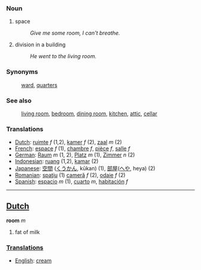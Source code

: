=== Noun ===
# space
#: ''Give me some room, I can't breathe.''
# division in a building
#: ''He went to the living room.''

=== Synonyms ===

:[[ward]], [[quarters]]

=== See also ===

:[[living room]], [[bedroom]], [[dining room]], [[kitchen]], [[attic]], [[cellar]]

=== Translations ===
*[[Dutch]]: [[ruimte]] ''f'' (1,2), [[kamer]] ''f'' (2), [[zaal]] ''m'' (2)
*[[French]]: [[espace]] ''f'' (1), [[chambre]] ''f'', [[pièce]] ''f'', [[salle]] ''f''
*[[German]]: [[Raum]] ''m'' (1, 2), [[Platz]] ''m'' (1), [[Zimmer]] ''n'' (2)
*[[Indonesian]]: [[ruang]] (1,2), [[kamar]] (2)
*[[Japanese]]: [[空間]] ([[くうかん]], kūkan) (1), [[部屋]]([[へや]], heya) (2)
*[[Romanian]]: [[spaţiu]] (1) [[cameră]] ''f'' (2), [[odaie]] ''f'' (2)
*[[Spanish]]: [[espacio]] ''m'' (1), [[cuarto]] ''m'', [[habitación]] ''f''

----

==[[Dutch]]==

'''room''' ''m''

# fat of milk

===[[Translations]]===
*[[English]]: [[cream]]